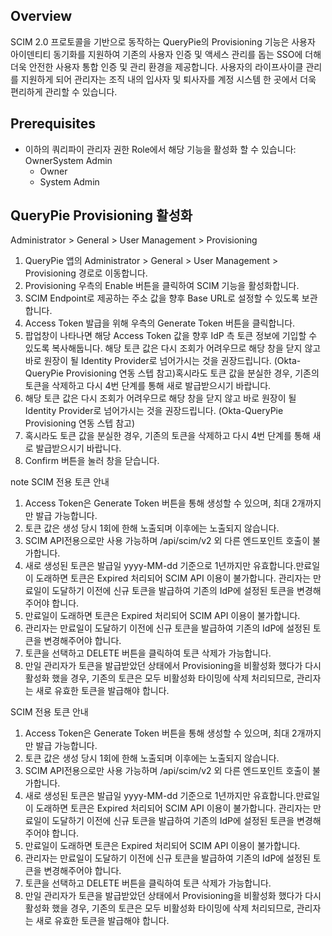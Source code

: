 ## Overview
SCIM 2.0 프로토콜을 기반으로 동작하는 QueryPie의 Provisioning 기능은 사용자 아이덴티티 동기화를 지원하여 기존의 사용자 인증 및 액세스 관리를 돕는 SSO에 더해 더욱 안전한 사용자 통합 인증 및 관리 환경을 제공합니다. 사용자의 라이프사이클 관리를 지원하게 되어 관리자는 조직 내의 입사자 및 퇴사자를 계정 시스템 한 곳에서 더욱 편리하게 관리할 수 있습니다.

## Prerequisites
* 이하의 쿼리파이 관리자 권한 Role에서 해당 기능을 활성화 할 수 있습니다: OwnerSystem Admin
  * Owner
  * System Admin

## QueryPie Provisioning 활성화
Administrator > General > User Management > Provisioning

1. QueryPie 앱의 Administrator > General > User Management > Provisioning 경로로 이동합니다.
2. Provisioning 우측의 Enable 버튼을 클릭하여 SCIM 기능을 활성화합니다.
3. SCIM Endpoint로 제공하는 주소 값을 향후 Base URL로 설정할 수 있도록 보관합니다.
4. Access Token 발급을 위해 우측의 Generate Token 버튼을 클릭합니다.
5. 팝업창이 나타나면 해당 Access Token 값을 향후 IdP 측 토큰 정보에 기입할 수 있도록 복사해둡니다. 해당 토큰 값은 다시 조회가 어려우므로 해당 창을 닫지 않고 바로 원장이 될 Identity Provider로 넘어가시는 것을 권장드립니다. (Okta-QueryPie Provisioning 연동 스텝 참고)혹시라도 토큰 값을 분실한 경우, 기존의 토큰을 삭제하고 다시 4번 단계를 통해 새로 발급받으시기 바랍니다.
  1. 해당 토큰 값은 다시 조회가 어려우므로 해당 창을 닫지 않고 바로 원장이 될 Identity Provider로 넘어가시는 것을 권장드립니다. (Okta-QueryPie Provisioning 연동 스텝 참고)
  2. 혹시라도 토큰 값을 분실한 경우, 기존의 토큰을 삭제하고 다시 4번 단계를 통해 새로 발급받으시기 바랍니다.
6. Confirm 버튼을 눌러 창을 닫습니다.

note
SCIM 전용 토큰 안내

1. Access Token은 Generate Token 버튼을 통해 생성할 수 있으며, 최대 2개까지만 발급 가능합니다.
2. 토큰 값은 생성 당시 1회에 한해 노출되며 이후에는 노출되지 않습니다.
3. SCIM API전용으로만 사용 가능하며 /api/scim/v2 외 다른 엔드포인트 호출이 불가합니다.
4. 새로 생성된 토큰은 발급일 yyyy-MM-dd 기준으로 1년까지만 유효합니다.만료일이 도래하면 토큰은 Expired 처리되어 SCIM API 이용이 불가합니다. 관리자는 만료일이 도달하기 이전에 신규 토큰을 발급하여 기존의 IdP에 설정된 토큰을 변경해주어야 합니다.
  1. 만료일이 도래하면 토큰은 Expired 처리되어 SCIM API 이용이 불가합니다.
  2. 관리자는 만료일이 도달하기 이전에 신규 토큰을 발급하여 기존의 IdP에 설정된 토큰을 변경해주어야 합니다.
5. 토큰을 선택하고 DELETE 버튼을 클릭하여 토큰 삭제가 가능합니다.
6. 만일 관리자가 토큰을 발급받았던 상태에서 Provisioning을 비활성화 했다가 다시 활성화 했을 경우, 기존의 토큰은 모두 비활성화 타이밍에 삭제 처리되므로, 관리자는 새로 유효한 토큰을 발급해야 합니다.

SCIM 전용 토큰 안내

1. Access Token은 Generate Token 버튼을 통해 생성할 수 있으며, 최대 2개까지만 발급 가능합니다.
2. 토큰 값은 생성 당시 1회에 한해 노출되며 이후에는 노출되지 않습니다.
3. SCIM API전용으로만 사용 가능하며 /api/scim/v2 외 다른 엔드포인트 호출이 불가합니다.
4. 새로 생성된 토큰은 발급일 yyyy-MM-dd 기준으로 1년까지만 유효합니다.만료일이 도래하면 토큰은 Expired 처리되어 SCIM API 이용이 불가합니다. 관리자는 만료일이 도달하기 이전에 신규 토큰을 발급하여 기존의 IdP에 설정된 토큰을 변경해주어야 합니다.
  1. 만료일이 도래하면 토큰은 Expired 처리되어 SCIM API 이용이 불가합니다.
  2. 관리자는 만료일이 도달하기 이전에 신규 토큰을 발급하여 기존의 IdP에 설정된 토큰을 변경해주어야 합니다.
5. 토큰을 선택하고 DELETE 버튼을 클릭하여 토큰 삭제가 가능합니다.
6. 만일 관리자가 토큰을 발급받았던 상태에서 Provisioning을 비활성화 했다가 다시 활성화 했을 경우, 기존의 토큰은 모두 비활성화 타이밍에 삭제 처리되므로, 관리자는 새로 유효한 토큰을 발급해야 합니다.
